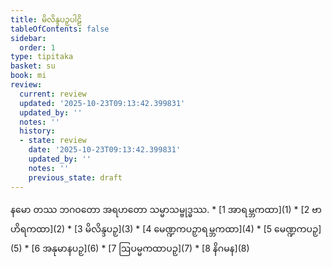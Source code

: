 ```yaml
---
title: မိလိန္ဒပဉှပါဠိ
tableOfContents: false
sidebar:
  order: 1
type: tipitaka
basket: su
book: mi
review:
  current: review
  updated: '2025-10-23T09:13:42.399831'
  updated_by: ''
  notes: ''
  history:
  - state: review
    date: '2025-10-23T09:13:42.399831'
    updated_by: ''
    notes: ''
    previous_state: draft
---
```


<ReviewStatus review={frontmatter.review} showDetails={true} />

<HypothesisAnnotation frontmatter={frontmatter} />

<Paragraph number="1" type="center" book="mi">
နမော တဿ ဘဂဝတော အရဟတော သမ္မာသမ္ဗုဒ္ဓဿ.

</Paragraph>

<TableOfContents book="mi">
* [1 အာရမ္ဘကထာ](1)
* [2 ဗာဟိရကထာ](2)
* [3 မိလိန္ဒပဉှ](3)
* [4 မေဏ္ဍကပဉှာရမ္ဘကထာ](4)
* [5 မေဏ္ဍကပဉှ](5)
* [6 အနုမာနပဉှ](6)
* [7 ဩပမ္မကထာပဉှ](7)
* [8 နိဂမန](8)
</TableOfContents>